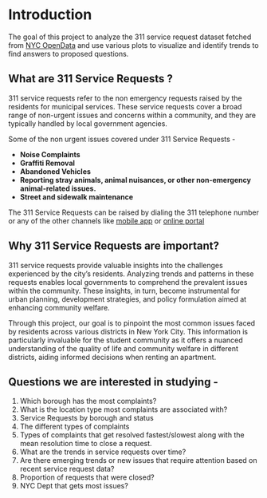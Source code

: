 # Introduction

The goal of this project to analyze the 311 service request dataset fetched from [NYC OpenData](https://data.cityofnewyork.us/Social-Services/311-Service-Requests-from-2010-to-Present/erm2-nwe9) and use various plots to visualize and identify trends to find answers to proposed questions.

## What are 311 Service Requests ?

311 service requests refer to the non emergency requests raised by the residents for municipal services. These service requests cover a broad range of non-urgent issues and concerns within a community, and they are typically handled by local government agencies.

Some of the non urgent issues covered under 311 Service Requests -

-   **Noise Complaints**
-   **Graffiti Removal**
-   **Abandoned Vehicles**
-   **Reporting stray animals, animal nuisances, or other non-emergency animal-related issues.**
-   **Street and sidewalk maintenance**

The 311 Service Requests can be raised by dialing the 311 telephone number or any of the other channels like [mobile app](https://apps.apple.com/us/app/nyc-311/id324897619) or [online portal](https://portal.311.nyc.gov/)

## Why 311 Service Requests are important?

311 service requests provide valuable insights into the challenges experienced by the city's residents. Analyzing trends and patterns in these requests enables local governments to comprehend the prevalent issues within the community. These insights, in turn, become instrumental for urban planning, development strategies, and policy formulation aimed at enhancing community welfare.

Through this project, our goal is to pinpoint the most common issues faced by residents across various districts in New York City. This information is particularly invaluable for the student community as it offers a nuanced understanding of the quality of life and community welfare in different districts, aiding informed decisions when renting an apartment.

## Questions we are interested in studying -

1.  Which borough has the most complaints?
2.  What is the location type most complaints are associated with?
3.  Service Requests by borough and status
4.  The different types of complaints
5.  Types of complaints that get resolved fastest/slowest along with the mean resolution time to close a request.
6.  What are the trends in service requests over time?
7.  Are there emerging trends or new issues that require attention based on recent service request data?
8.  Proportion of requests that were closed?
9.  NYC Dept that gets most issues?
